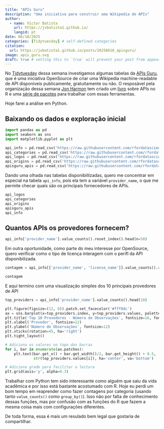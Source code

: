 ```yaml
---
title: "APIs Guru"
description: "Uma iniciativa para construir uma Wikipedia de APIs"
author:
  - name: Victor Batista
    url: https://jvbatista1.github.io/
    langid: pt
date: 06/18/2025
categories: [Tidytuesday] # self-defined categories
citation: 
  url: https://jvbatista1.github.io/posts/20250618_apisguru/ 
image: apis_guru.svg
draft: true # setting this to `true` will prevent your post from appearing on your listing page until you're ready!
---
```


No [Tidytuesday](https://github.com/rfordatascience/tidytuesday/blob/main/data/2025/2025-06-17/readme.md){target="_blank"} dessa semana investigamos algumas tabelas da [APIs Guru](https://apis.guru/about/){target="_blank"}, que é uma iniciativa OpenSource de criar uma Wikipedia machine-readable de API disponíveis publicamente, gratuitamente ou não. O resposável pela organização dessa semana [Jon Harmon](https://github.com/jonthegeek) tem criado um [livro](https://dslc-io.github.io/club-wapir/) sobre APIs no R e uma [série de pacotes](https://beekeeper.api2r.org) para trabalhar com essas ferramentas.

Hoje farei a análise em Python.

## Baixando os dados e exploração inicial

```python

import pandas as pd
import seaborn as sns
import matplotlib.pyplot as plt

api_info = pd.read_csv('https://raw.githubusercontent.com/rfordatascience/tidytuesday/main/data/2025/2025-06-17/api_info.csv')
api_categories = pd.read_csv('https://raw.githubusercontent.com/rfordatascience/tidytuesday/main/data/2025/2025-06-17/api_categories.csv')
api_logos = pd.read_csv('https://raw.githubusercontent.com/rfordatascience/tidytuesday/main/data/2025/2025-06-17/api_logos.csv')
api_origins = pd.read_csv('https://raw.githubusercontent.com/rfordatascience/tidytuesday/main/data/2025/2025-06-17/api_origins.csv')
apisguru_apis = pd.read_csv('https://raw.githubusercontent.com/rfordatascience/tidytuesday/main/data/2025/2025-06-17/apisguru_apis.csv')

```

Dando uma olhada nas tabelas disponibililzadas, quero me concentrar em especial na tabela `api_info`, pois ela tem a variável `provider_name`, o que me permite checar quais são os principais fornecedores de APIs.

```python
api_logos
api_categories
api_origins
apisguru_apis
api_info
```

## Quantos APIs os provedores fornecem?
```python
api_info['provider_name'].value_counts().reset_index().head(n=50)
```

Em outra oportunidade, como parte do meu interesse por OpenSource, quero verificar como o tipo de licença interagem com o perifl da API disponibilizada.

```python
contagem = api_info[['provider_name', 'license_name']].value_counts().reset_index()

contagem
```

E aqui termino com uma visualização simples dos 10 principais provedores de API

```python
top_providers = api_info['provider_name'].value_counts().head(10)

plt.figure(figsize=(12, 6)).patch.set_facecolor('#fff8dc')
ax = sns.barplot(x=top_providers.index, y=top_providers.values, palette='viridis')
plt.title('Top 10 Provedores - Número de Observações', fontsize=16, fontweight='bold')
plt.xlabel('Provedor', fontsize=12)
plt.ylabel('Número de Observações', fontsize=12)
plt.xticks(rotation=45, ha='right')
plt.tight_layout()

# Adiciona os valores no topo das barras
for i, bar in enumerate(ax.patches):
    plt.text(bar.get_x() + bar.get_width()/2, bar.get_height() + 0.5, 
             str(top_providers.values[i]), ha='center', va='bottom')

# Adiciona grade para facilitar a leitura
plt.grid(axis='y', alpha=0.3)

```

Trabalhar com Python tem sido interessante como alguém que saiu da vida acadêmica e por isso está bastante acostumado com R. Hoje eu perdi um bom tempo em reaprender como fazer contagens por categoria (usando tanto `value_counts()` como `group_by()`). Isso não por falta de conhecimento dessas funções, mas por confusão com as funções do R que fazem a mesma coisa mais com configurações diferentes.

De toda forma, essa é mais um resulado bem legal que gostaria de compartilhar.